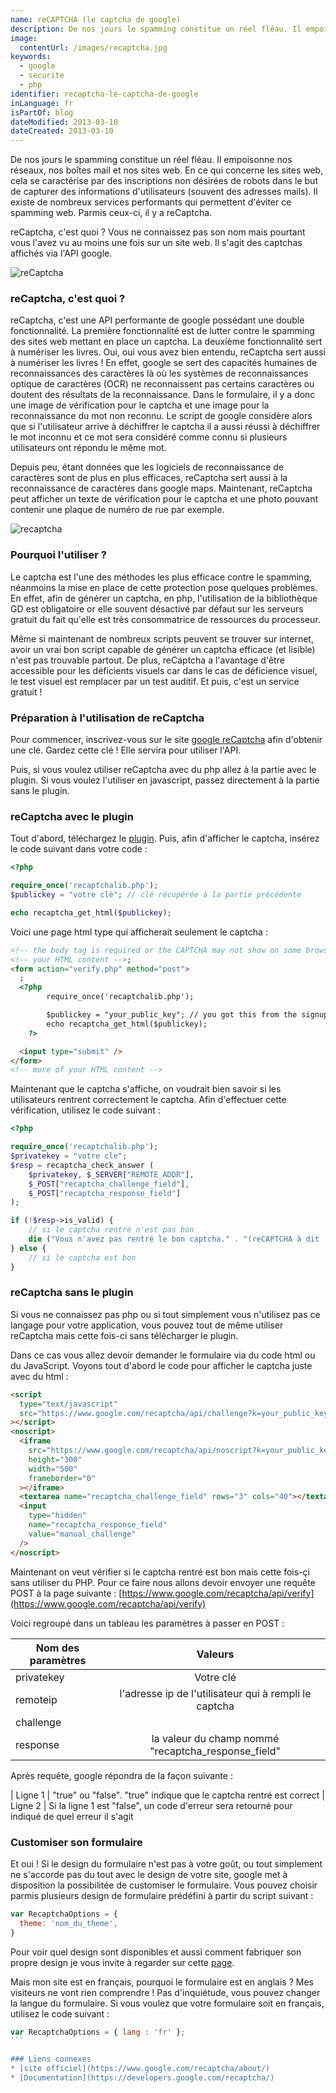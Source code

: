 ```yaml
---
name: reCAPTCHA (le captcha de google)
description: De nos jours le spamming constitue un réel fléau. Il empoisonne nos réseaux, nos boîtes mail et nos sites web. En ce qui concerne les sites web, cela se caractérise par des inscriptions non désirées de robots dans le but de capturer des informations d'utilisateurs (souvent des adresses mails).
image:
  contentUrl: /images/recaptcha.jpg
keywords:
  - google
  - securite
  - php
identifier: recaptcha-le-captcha-de-google
inLanguage: fr
isPartOf: blog
dateModified: 2013-03-10
dateCreated: 2013-03-10
---
```


De nos jours le spamming constitue un réel fléau. Il empoisonne nos réseaux, nos boîtes mail et nos sites web. En ce qui concerne les sites web, cela se caractérise par des inscriptions non désirées de robots dans le but de capturer des informations d'utilisateurs (souvent des adresses mails). Il existe de nombreux services performants qui permettent d'éviter ce spamming web. Parmis ceux-ci, il y a reCaptcha.

reCaptcha, c'est quoi ? Vous ne connaissez pas son nom mais pourtant vous l'avez vu au moins une fois sur un site web. Il s'agit des captchas affichés via l'API google.

![reCaptcha](https://developers.google.com/recaptcha/images/smallCaptchaSpaceWithRoughAlpha.png)

### reCaptcha, c'est quoi ?

reCaptcha, c'est une API performante de google possédant une double fonctionnalité. La première fonctionnalité est de lutter contre le spamming des sites web mettant en place un captcha. La deuxième fonctionnalité sert à numériser les livres. Oui, oui vous avez bien entendu, reCaptcha sert aussi à numériser les livres ! En effet, google se sert des capacités humaines de reconnaissances des caractères là où les systèmes de reconnaissances optique de caractères (OCR) ne reconnaissent pas certains caractères ou doutent des résultats de la reconnaissance. Dans le formulaire, il y a donc une image de vérification pour le captcha et une image pour la reconnaissance du mot non reconnu. Le script de google considère alors que si l'utilisateur arrive à déchiffrer le captcha il a aussi réussi à déchiffrer le mot inconnu et ce mot sera considéré comme connu si plusieurs utilisateurs ont répondu le même mot.

Depuis peu, étant données que les logiciels de reconnaissance de caractères sont de plus en plus efficaces, reCaptcha sert aussi à la reconnaissance de caractères dans google maps. Maintenant, reCaptcha peut afficher un texte de vérification pour le captcha et une photo pouvant contenir une plaque de numéro de rue par exemple.

![recaptcha](/images/recaptcha-google.png)

### Pourquoi l'utiliser ?

Le captcha est l'une des méthodes les plus efficace contre le spamming, néanmoins la mise en place de cette protection pose quelques problèmes. En effet, afin de générer un captcha, en php, l'utilisation de la bibliothèque GD est obligatoire or elle souvent désactivé par défaut sur les serveurs gratuit du fait qu'elle est très consommatrice de
ressources du processeur.

Même si maintenant de nombreux scripts peuvent se trouver sur internet, avoir un vrai bon script capable de générer un captcha efficace (et lisible) n'est pas trouvable partout. De plus, reCaptcha a l'avantage d'être accessible pour les déficients visuels car dans le cas de déficience visuel, le test visuel est remplacer par un test auditif. Et puis, c'est un service gratuit !

### Préparation à l'utilisation de reCaptcha

Pour commencer, inscrivez-vous sur le site [google reCaptcha](https://www.google.com/recaptcha/admin/create) afin
d'obtenir une clé. Gardez cette clé ! Elle servira pour utiliser l'API.

Puis, si vous voulez utiliser reCaptcha avec du php allez à la partie avec le plugin. Si vous voulez l'utiliser en javascript, passez directement à la partie sans le plugin.

### reCaptcha avec le plugin

Tout d'abord, téléchargez le [plugin](https://code.google.com/p/recaptcha/downloads/list?q=label:phplib-Latest). Puis, afin d'afficher le
captcha, insérez le code suivant dans votre code :

```php
<?php

require_once('recaptchalib.php');
$publickey = "votre clé"; // clé récupérée à la partie précédente

echo recaptcha_get_html($publickey);

```

Voici une page html type qui afficherait seulement le captcha :

```html
<!-- the body tag is required or the CAPTCHA may not show on some browsers -->;
<!-- your HTML content -->;
<form action="verify.php" method="post">
  ;
  <?php
        require_once('recaptchalib.php');

        $publickey = "your_public_key"; // you got this from the signup page
        echo recaptcha_get_html($publickey);
    ?>

  <input type="submit" />
</form>
<!-- more of your HTML content -->
```

Maintenant que le captcha s'affiche, on voudrait bien savoir si les utilisateurs rentrent correctement le captcha. Afin d'effectuer cette vérification, utilisez le code suivant :

```php
<?php

require_once('recaptchalib.php');
$privatekey = "votre cle";
$resp = recaptcha_check_answer (
    $privatekey, $_SERVER["REMOTE_ADDR"],
    $_POST["recaptcha_challenge_field"],
    $_POST["recaptcha_response_field"]
);

if (!$resp->is_valid) {
    // si le captcha rentré n'est pas bon
    die ("Vous n'avez pas rentré le bon captcha." . "(reCAPTCHA à dit : " . $resp->error . ")");
} else {
    // si le captcha est bon
}

```

### reCaptcha sans le plugin

Si vous ne connaissez pas php ou si tout simplement vous n'utilisez pas ce langage pour votre application, vous pouvez tout de même utiliser reCaptcha mais cette fois-ci sans télécharger le plugin.

Dans ce cas vous allez devoir demander le formulaire via du code html ou du JavaScript. Voyons tout d'abord le code pour afficher le captcha juste avec du html :

```html
<script
  type="text/javascript"
  src="https://www.google.com/recaptcha/api/challenge?k=your_public_key"
></script>
<noscript>
  <iframe
    src="https://www.google.com/recaptcha/api/noscript?k=your_public_key"
    height="300"
    width="500"
    frameborder="0"
  ></iframe>
  <textarea name="recaptcha_challenge_field" rows="3" cols="40"></textarea>
  <input
    type="hidden"
    name="recaptcha_response_field"
    value="manual_challenge"
  />
</noscript>
```

Maintenant on veut vérifier si le captcha rentré est bon mais cette fois-çi sans utiliser du PHP. Pour ce faire nous allons devoir envoyer une requête POST à la page suivante
: [https://www.google.com/recaptcha/api/verify](https://www.google.com/recaptcha/api/verify)

Voici regroupé dans un tableau les paramètres à passer en POST :

| Nom des paramètres |                        Valeurs                        |
| ------------------ | :---------------------------------------------------: |
| privatekey         |                       Votre clé                       |
| remoteip           | l'adresse ip de l'utilisateur qui à rempli le captcha |
| challenge          |                                                       |
| response           |  la valeur du champ nommé "recaptcha_response_field"  |

Après requête, google répondra de la façon suivante :

| Ligne 1 | "true" ou "false". "true" indique que le captcha rentré est correct
| Ligne 2 | Si la ligne 1 est "false", un code d'erreur sera retourné pour indiqué de quel erreur il s'agit

### Customiser son formulaire

Et oui ! Si le design du formulaire n'est pas à votre goût, ou tout simplement ne s'accorde pas du tout avec le design de votre site, google met à disposition la possibilitée de customiser le formulaire. Vous pouvez choisir parmis plusieurs design de formulaire prédéfini à partir du script suivant :

```javascript
var RecaptchaOptions = {
  theme: 'nom_du_theme',
}
```

Pour voir quel design sont disponibles et aussi comment fabriquer son propre design je vous invite à regarder sur cette [page](https://developers.google.com/recaptcha/docs/display).

Mais mon site est en français, pourquoi le formulaire est en anglais ? Mes visiteurs ne vont rien comprendre ! Pas d'inquiétude, vous pouvez changer la langue du formulaire. Si vous voulez que votre formulaire soit en français, utilisez le code suivant :

```javascript
var RecaptchaOptions = { lang : 'fr' };
``` 

### Liens connexes
* [site officiel](https://www.google.com/recaptcha/about/)
* [Documentation](https://developers.google.com/recaptcha/)
````
